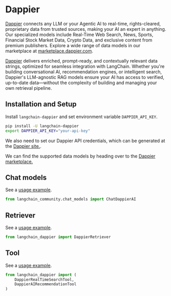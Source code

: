 # Dappier

[Dappier](https://dappier.com) connects any LLM or your Agentic AI to
real-time, rights-cleared, proprietary data from trusted sources,
making your AI an expert in anything. Our specialized models include
Real-Time Web Search, News, Sports, Financial Stock Market Data,
Crypto Data, and exclusive content from premium publishers. Explore a
wide range of data models in our marketplace at
[marketplace.dappier.com](https://marketplace.dappier.com).

[Dappier](https://dappier.com) delivers enriched, prompt-ready, and
contextually relevant data strings, optimized for seamless integration
with LangChain. Whether you're building conversational AI, recommendation
engines, or intelligent search, Dappier's LLM-agnostic RAG models ensure
your AI has access to verified, up-to-date data—without the complexity of
building and managing your own retrieval pipeline.

## Installation and Setup

Install ``langchain-dappier`` and set environment variable
``DAPPIER_API_KEY``.

```bash
pip install -U langchain-dappier
export DAPPIER_API_KEY="your-api-key"
```

We also need to set our Dappier API credentials, which can be generated at
the [Dappier site.](https://platform.dappier.com/profile/api-keys).

We can find the supported data models by heading over to the
[Dappier marketplace.](https://platform.dappier.com/marketplace)

## Chat models

See a [usage example](/docs/integrations/chat/dappier).

```python
from langchain_community.chat_models import ChatDappierAI
```

## Retriever

See a [usage example](/docs/integrations/retrievers/dappier).

```python
from langchain_dappier import DappierRetriever
```

## Tool

See a [usage example](/docs/integrations/tools/dappier).

```python
from langchain_dappier import (
    DappierRealTimeSearchTool,
    DappierAIRecommendationTool
)
```
